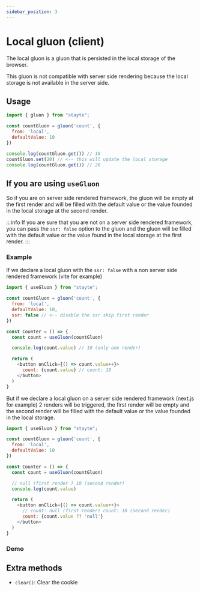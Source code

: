 ```yaml
---
sidebar_position: 3
---
```


# Local gluon (client)

The local gluon is a gluon that is persisted in the local storage of the browser.

This gluon is not compatible with server side rendering because the local storage is not available in the server side.

## Usage

```js
import { gluon } from "stayte";

const countGluon = gluon('count', {
  from: 'local',
  defaultValue: 10
})

console.log(countGluon.get()) // 10
countGluon.set(20) // <-- this will update the local storage
console.log(countGluon.get()) // 20
```

## If you are using `useGluon`

So if you are on server side rendered framework, the gluon will be empty at the first render
and will be filled with the default value or the value founded in the local storage at the second render.

:::info
If you are sure that you are not on a server side rendered framework, you can pass the `ssr: false` option to the gluon
and the gluon will be filled with the default value or the value found in the local storage at the first render.
:::

### Example

If we declare a local gluon with the `ssr: false` with a non server side rendered framework (vite for example)

```js
import { useGluon } from "stayte";

const countGluon = gluon('count', {
  from: 'local',
  defaultValue: 10,
  ssr: false // <-- disable the ssr skip first render 
})

const Counter = () => {
  const count = useGluon(countGluon)

  console.log(count.value) // 10 (only one render)

  return (
    <button onClick={() => count.value++}>
      count: {count.value} // count: 10
    </button>
  )
}
```

But if we declare a local gluon on a server side rendered framework (next.js for example)
2 renders will be triggered, the first render will be empty and the second render will be filled with the default value or the value founded in the local storage.

```js
import { useGluon } from "stayte";

const countGluon = gluon('count', {
  from: 'local',
  defaultValue: 10
})

const Counter = () => {
  const count = useGluon(countGluon)

  // null (first render ) 10 (second render)
  console.log(count.value)

  return (
    <button onClick={() => count.value++}>
      // count: null (first render) count: 10 (second render)
      count: {count.value ?? 'null'}
    </button>
  )
}
```

### Demo


<LocalExample />

## Extra methods

- `clear()`: Clear the cookie